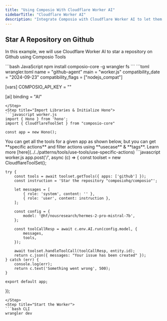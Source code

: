 ```yaml
---
title: "Using Composio With Cloudflare Worker AI"
sidebarTitle: "Cloudflare Worker AI"
description: "Integrate Composio with Cloudflare Worker AI to let them seamlessly interact with external apps"
---
```


## Star A Repository on Github
In this example, we will use Cloudflare Worker AI to star a repository on Github using Composio Tools

<Steps>
<Step title="Install Packages">
```bash JavaScript
npm install composio-core -g wrangler fs
```
</Step>
<Step title="Setup wrangler in wrangler.toml file">
```toml wrangler.toml
name = "github-agent"
main = "worker.js"
compatibility_date = "2024-09-23"
compatibility_flags = ["nodejs_compat"]

[vars]
COMPOSIO_API_KEY = "<your-composio-api-key>"

[ai]
binding = "AI"
```
</Step>
<Step title="Import Libraries & Initialize Hono">
```javascript worker.js
import { Hono } from 'hono';
import { CloudflareToolSet } from "composio-core"

const app = new Hono();
```
  
</Step>

<Step title="Create an endpoint & get GitHub Tools">
You can get all the tools for a given app as shown below, but you can get **specific actions** and filter actions using **usecase** & **tags**. Learn more [here](../../patterns/tools/use-tools/use-specific-actions)
```javascript worker.js
app.post('/', async (c) => {
    const toolset = new CloudflareToolSet();

    try {
        const tools = await toolset.getTools({ apps: ['github'] });
        const instruction = 'Star the repository "composiohq/composio"';    

        let messages = [
            { role: 'system', content: '' },
            { role: 'user', content: instruction },
        ];

        const config = {
            model: '@hf/nousresearch/hermes-2-pro-mistral-7b',
        };

        const toolCallResp = await c.env.AI.run(config.model, {
            messages,
            tools,
        });

        await toolset.handleToolCall(toolCallResp, entity.id);
        return c.json({ messages: "Your issue has been created" });
    } catch (err) {
        console.log(err);
        return c.text('Something went wrong', 500);
    }

    export default app;
});
```
</Step>
<Step title="Start the Worker">
```bash CLI
wrangler dev
```
</Step> 
</Steps>